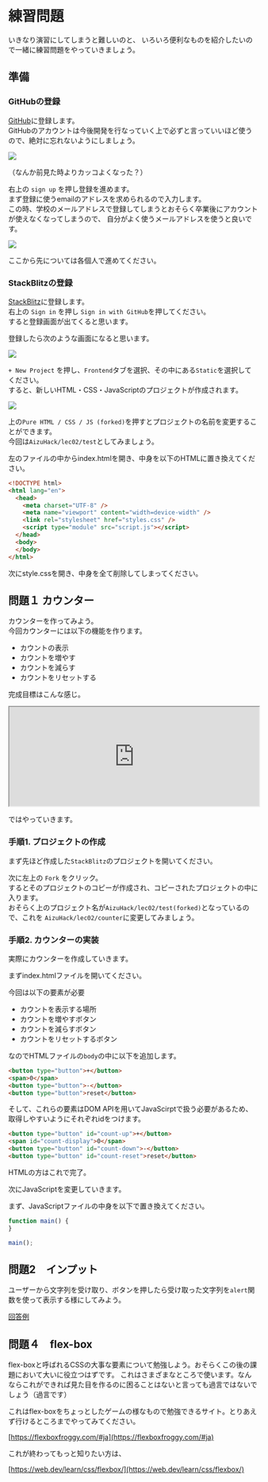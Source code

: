 # 練習問題

いきなり演習にしてしまうと難しいのと、
いろいろ便利なものを紹介したいので一緒に練習問題をやっていきましょう。

## 準備

### GitHubの登録

[GitHub](https://github.com)に登録します。  
GitHubのアカウントは今後開発を行なっていく上で必ずと言っていいほど使うので、絶対に忘れないようにしましょう。

![](/img/aizuhack/lec02/github.png)

（なんか前見た時よりカッコよくなった？）

右上の `sign up` を押し登録を進めます。  
まず登録に使うemailのアドレスを求められるので入力します。  
この時、学校のメールアドレスで登録してしまうとおそらく卒業後にアカウントが使えなくなってしまうので、
自分がよく使うメールアドレスを使うと良いです。

![](/img/aizuhack/lec02/github-sign-up.png)

ここから先については各個人で進めてください。

### StackBlitzの登録

[StackBlitz](https://stackblitz.com/)に登録します。  
右上の `Sign in` を押し `Sign in with GitHub`を押してください。  
すると登録画面が出てくると思います。

登録したら次のような画面になると思います。

![](/img/aizuhack/lec02/stackblitz.png)

`+ New Project` を押し、`Frontend`タブを選択、その中にある`Static`を選択してください。  
すると、新しいHTML・CSS・JavaScriptのプロジェクトが作成されます。

![](/img/aizuhack/lec02/stackblitz-new-project.png)

上の`Pure HTML / CSS / JS (forked)`を押すとプロジェクトの名前を変更することができます。  
今回は`AizuHack/lec02/test`としてみましょう。

左のファイルの中からindex.htmlを開き、中身を以下のHTMLに置き換えてください。

```html
<!DOCTYPE html>
<html lang="en">
  <head>
    <meta charset="UTF-8" />
    <meta name="viewport" content="width=device-width" />
    <link rel="stylesheet" href="styles.css" />
    <script type="module" src="script.js"></script>
  </head>
  <body>
  </body>
</html>
```

次にstyle.cssを開き、中身を全て削除してしまってください。

## 問題１ カウンター

カウンターを作ってみよう。  
今回カウンターには以下の機能を作ります。

- カウントの表示
- カウントを増やす
- カウントを減らす
- カウントをリセットする

完成目標はこんな感じ。

<iframe
  src="https://stackblitz.com/edit/web-platform-oev8ka?embed=1&file=script.js&hideExplorer=1&hideNavigation=1&view=preview"
  width="100%"
  height="200px"
  title="stupefied-sutherland-jdtqvf"
  allow="accelerometer; ambient-light-sensor; camera; encrypted-media; geolocation; gyroscope; hid; microphone; midi; payment; usb; vr; xr-spatial-tracking"
  sandbox="allow-forms allow-modals allow-popups allow-presentation allow-same-origin allow-scripts"
></iframe>

ではやっていきます。

### 手順1. プロジェクトの作成

まず先ほど作成した`StackBlitz`のプロジェクトを開いてください。

次に左上の `Fork` をクリック。  
するとそのプロジェクトのコピーが作成され、コピーされたプロジェクトの中に入ります。  
おそらく上のプロジェクト名が`AizuHack/lec02/test(forked)`となっているので、これを
`AizuHack/lec02/counter`に変更してみましょう。

### 手順2. カウンターの実装

実際にカウンターを作成していきます。

まずindex.htmlファイルを開いてください。

今回は以下の要素が必要

- カウントを表示する場所
- カウントを増やすボタン
- カウントを減らすボタン
- カウントをリセットするボタン

なのでHTMLファイルの`body`の中に以下を追加します。

```html
<button type="button">+</button>
<span>0</span>
<button type="button">-</button>
<button type="button">reset</button>
```

そして、これらの要素はDOM APIを用いてJavaScirptで扱う必要があるため、
取得しやすいようにそれぞれidをつけます。

```html
<button type="button" id="count-up">+</button>
<span id="count-display">0</span>
<button type="button" id="count-down">-</button>
<button type="button" id="count-reset">reset</button>
```

HTMLの方はこれで完了。

次にJavaScriptを変更していきます。

まず、JavaScriptファイルの中身を以下で置き換えてください。

```javascript
function main() {
}

main();
```

## 問題2　インプット

ユーザーから文字列を受け取り、ボタンを押したら受け取った文字列を`alert`関数を使って表示する様にしてみよう。

[回答例](https://codepen.io/matumoto1234/pen/MWQZgbw)

## 問題４　flex-box

flex-boxと呼ばれるCSSの大事な要素について勉強しよう。おそらくこの後の課題において大いに役立つはずです。
これはさまざまなところで使います。なんならこれができれば見た目を作るのに困ることはないと言っても過言ではないでしょう（過言です）

これはflex-boxをちょっとしたゲームの様なもので勉強できるサイト。とりあえず行けるところまでやってみてください。

[https://flexboxfroggy.com/#ja](https://flexboxfroggy.com/#ja)

これが終わってもっと知りたい方は、

[https://web.dev/learn/css/flexbox/](https://web.dev/learn/css/flexbox/)
